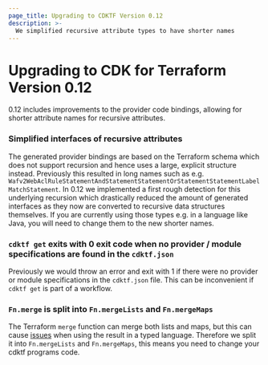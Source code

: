 ```yaml
---
page_title: Upgrading to CDKTF Version 0.12
description: >-
  We simplified recursive attribute types to have shorter names
---
```


# Upgrading to CDK for Terraform Version 0.12

0.12 includes improvements to the provider code bindings, allowing for shorter
attribute names for recursive attributes.

### Simplified interfaces of recursive attributes

The generated provider bindings are based on the Terraform schema which does not
support recursion and hence uses a large, explicit structure instead. Previously
this resulted in long names such as e.g.
`Wafv2WebAclRuleStatementAndStatementStatementOrStatementStatementLabelMatchStatement`.
In 0.12 we implemented a first rough detection for this underlying recursion
which drastically reduced the amount of generated interfaces as they now are
converted to recursive data structures themselves. If you are currently using
those types e.g. in a language like Java, you will need to change them to the
new shorter names.

### `cdktf get` exits with 0 exit code when no provider / module specifications are found in the `cdktf.json`

Previously we would throw an error and exit with 1 if there were no provider or
module specifications in the `cdktf.json` file. This can be inconvenient if
`cdktf get` is part of a workflow.

### `Fn.merge` is split into `Fn.mergeLists` and `Fn.mergeMaps`

The Terraform `merge` function can merge both lists and maps, but this can cause
[issues](https://github.com/hashicorp-broken-link/terraform-cdk/issues/1653) when using the
result in a typed language. Therefore we split it into `Fn.mergeLists` and
`Fn.mergeMaps`, this means you need to change your cdktf programs code.
